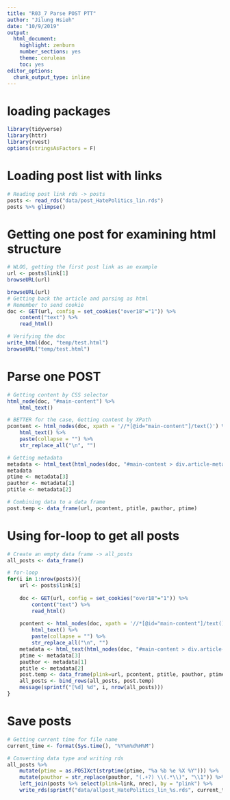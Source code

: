 ```yaml
---
title: "R03_7 Parse POST PTT"
author: "Jilung Hsieh"
date: "10/9/2019"
output:
  html_document:
    highlight: zenburn
    number_sections: yes
    theme: cerulean
    toc: yes
editor_options:
  chunk_output_type: inline
---
```


# loading packages
```r
library(tidyverse)
library(httr)
library(rvest)
options(stringsAsFactors = F)
```



# Loading post list with links
```r
# Reading post link rds -> posts
posts <- read_rds("data/post_HatePolitics_lin.rds")
posts %>% glimpse()
```


# Getting one post for examining html structure
```r
# WLOG, getting the first post link as an example
url <- posts$link[1]
browseURL(url)

browseURL(url)
# Getting back the article and parsing as html
# Remember to send cookie
doc <- GET(url, config = set_cookies("over18"="1")) %>%
    content("text") %>%
    read_html()

# Verifying the doc
write_html(doc, "temp/test.html")
browseURL("temp/test.html")
```


# Parse one POST
```r
# Getting content by CSS selector
html_node(doc, "#main-content") %>%
    html_text()

# BETTER for the case, Getting content by XPath
pcontent <- html_nodes(doc, xpath = '//*[@id="main-content"]/text()') %>%
    html_text() %>%
    paste(collapse = "") %>%
    str_replace_all("\n", "")

# Getting metadata
metadata <- html_text(html_nodes(doc, "#main-content > div.article-metaline .article-meta-value"))
metadata
ptime <- metadata[3]
pauthor <- metadata[1]
ptitle <- metadata[2]

# Combining data to a data frame
post.temp <- data_frame(url, pcontent, ptitle, pauthor, ptime)
```


# Using for-loop to get all posts
```r

# Create an empty data frame -> all_posts
all_posts <- data_frame()

# for-loop
for(i in 1:nrow(posts)){
    url <- posts$link[i]
    
    doc <- GET(url, config = set_cookies("over18"="1")) %>%
        content("text") %>%
        read_html()
    
    pcontent <- html_nodes(doc, xpath = '//*[@id="main-content"]/text()') %>%
        html_text() %>%
        paste(collapse = "") %>%
        str_replace_all("\n", "")
    metadata <- html_text(html_nodes(doc, "#main-content > div.article-metaline .article-meta-value"))
    ptime <- metadata[3]
    pauthor <- metadata[1]
    ptitle <- metadata[2]
    post.temp <- data_frame(plink=url, pcontent, ptitle, pauthor, ptime)
    all_posts <- bind_rows(all_posts, post.temp)
    message(sprintf("[%d] %d", i, nrow(all_posts)))
}
```

# Save posts
```r
# Getting current time for file name
current_time <- format(Sys.time(), "%Y%m%d%H%M")

# Converting data type and writing rds
all_posts %>%
    mutate(ptime = as.POSIXct(strptime(ptime, "%a %b %e %X %Y"))) %>%
    mutate(pauthor = str_replace(pauthor, "(.+?) \\(.*\\)", "\\1")) %>%
    left_join(posts %>% select(plink=link, nrec), by = "plink") %>%
    write_rds(sprintf("data/allpost_HatePolitics_lin_%s.rds", current_time))
```
